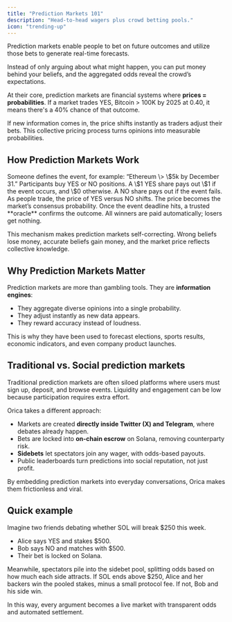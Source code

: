 ```yaml
---
title: "Prediction Markets 101"
description: "Head-to-head wagers plus crowd betting pools."
icon: "trending-up"
---
```


Prediction markets enable people to bet on future outcomes and utilize those bets to generate real-time forecasts.

Instead of only arguing about what might happen, you can put money behind your beliefs, and the aggregated odds reveal the crowd’s expectations.

At their core, prediction markets are financial systems where **prices = probabilities**. If a market trades YES, Bitcoin \> 100K by 2025 at 0.40, it means there's a 40% chance of that outcome.

If new information comes in, the price shifts instantly as traders adjust their bets. This collective pricing process turns opinions into measurable probabilities.

## How Prediction Markets Work

<Steps>
  <Step title="Create a Market">
    Someone defines the event, for example: “Ethereum \> \$5k by December 31.”
  </Step>
  <Step title="Add Liquidity">
    Participants buy YES or NO positions.  A \$1 YES share pays out \$1 if the event occurs, and \$0 otherwise. A NO share pays out if the event fails.
  </Step>
  <Step title="Trading and Price Discovery">
    As people trade, the price of YES versus NO shifts. The price becomes the market’s consensus probability.
  </Step>
  <Step title="Resolution">
    Once the event deadline hits, a trusted **oracle** confirms the outcome. All winners are paid automatically; losers get nothing.
  </Step>
</Steps>

This mechanism makes prediction markets self-correcting. Wrong beliefs lose money, accurate beliefs gain money, and the market price reflects collective knowledge.

## Why Prediction Markets Matter

Prediction markets are more than gambling tools. They are **information engines**:

- They aggregate diverse opinions into a single probability.
- They adjust instantly as new data appears.
- They reward accuracy instead of loudness.

This is why they have been used to forecast elections, sports results, economic indicators, and even company product launches.

## Traditional vs. Social prediction markets

Traditional prediction markets are often siloed platforms where users must sign up, deposit, and browse events. Liquidity and engagement can be low because participation requires extra effort.

Orica takes a different approach:

- Markets are created **directly inside Twitter (X) and Telegram**, where debates already happen.
- Bets are locked into **on-chain escrow** on Solana, removing counterparty risk.
- **Sidebets** let spectators join any wager, with odds-based payouts.
- Public leaderboards turn predictions into social reputation, not just profit.

By embedding prediction markets into everyday conversations, Orica makes them frictionless and viral.

## Quick example

Imagine two friends debating whether SOL will break \$250 this week.

- Alice says YES and stakes \$500.
- Bob says NO and matches with \$500.
- Their bet is locked on Solana.

Meanwhile, spectators pile into the sidebet pool, splitting odds based on how much each side attracts. If SOL ends above \$250, Alice and her backers win the pooled stakes, minus a small protocol fee. If not, Bob and his side win.

In this way, every argument becomes a live market with transparent odds and automated settlement.